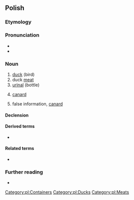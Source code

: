 {{also|Kaczka|kaczką}}
==Polish==

===Etymology===
{{rfe|pl}}

===Pronunciation===
* {{pl-IPA}}
* {{audio|Pl-kaczka.ogg|audio|lang=pl}}

===Noun===
{{pl-noun|f|dim=kaczuszka}}

# [[duck]] (bird)
# duck [[meat]]
# [[urinal]] (bottle)
# {{lb|pl|aeronautics}} [[canard]]
# {{lb|pl|colloquial}} false information, [[canard]]

====Declension====
{{pl-decl-noun-f}}

====Derived terms====
* {{l|pl|kaczka dziennikarska}}

====Related terms====
* {{qualifier|adjective}} {{l|pl|kaczy}}

===Further reading===
* {{R:PWN}}

[[Category:pl:Containers]]
[[Category:pl:Ducks]]
[[Category:pl:Meats]]